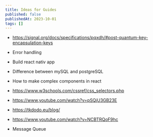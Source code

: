 ```yaml
---
title: Ideas for Guides
published: false
publishedAt: 2023-10-01
tags: []
---
```


- https://signal.org/docs/specifications/pqxdh/#post-quantum-key-encapsulation-keys

- Error handling

- Build react nativ app

- Difference between mySQL and postgreSQL

- How to make complex components in react

- https://www.w3schools.com/cssref/css_selectors.php

- https://www.youtube.com/watch?v=pSQjU3GB23E

- https://tkdodo.eu/blog/

- https://www.youtube.com/watch?v=NCBTRQoF9hc

- Message Queue
